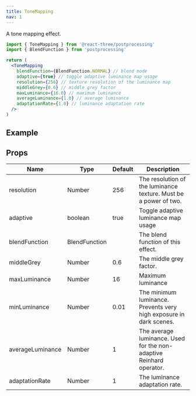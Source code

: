 ```yaml
---
title: ToneMapping
nav: 1
---
```


A tone mapping effect.

```jsx
import { ToneMapping } from '@react-three/postprocessing'
import { BlendFunction } from 'postprocessing'

return (
  <ToneMapping
    blendFunction={BlendFunction.NORMAL} // blend mode
    adaptive={true} // toggle adaptive luminance map usage
    resolution={256} // texture resolution of the luminance map
    middleGrey={0.6} // middle grey factor
    maxLuminance={16.0} // maximum luminance
    averageLuminance={1.0} // average luminance
    adaptationRate={1.0} // luminance adaptation rate
  />
)
```

## Example

<Codesandbox id="fjb06" />

## Props

| Name             | Type          | Default | Description                                                         |
| ---------------- | ------------- | ------- | ------------------------------------------------------------------- |
| resolution       | Number        | 256     | The resolution of the luminance texture. Must be a power of two.    |
| adaptive         | boolean       | true    | Toggle adaptive luminance map usage                                 |
| blendFunction    | BlendFunction |         | The blend function of this effect.                                  |
| middleGrey       | Number        | 0.6     | The middle grey factor.                                             |
| maxLuminance     | Number        | 16      | Maximum luminance                                                   |
| minLuminance     | Number        | 0.01    | The minimum luminance. Prevents very high exposure in dark scenes.  |
| averageLuminance | Number        | 1       | The average luminance. Used for the non-adaptive Reinhard operator. |
| adaptationRate   | Number        | 1       | The luminance adaptation rate.                                      |
